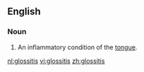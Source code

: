 ==English==

===Noun===
{{en-noun|-}}

# {{medicine}} An inflammatory condition of the [[tongue]].

[[nl:glossitis]]
[[vi:glossitis]]
[[zh:glossitis]]
